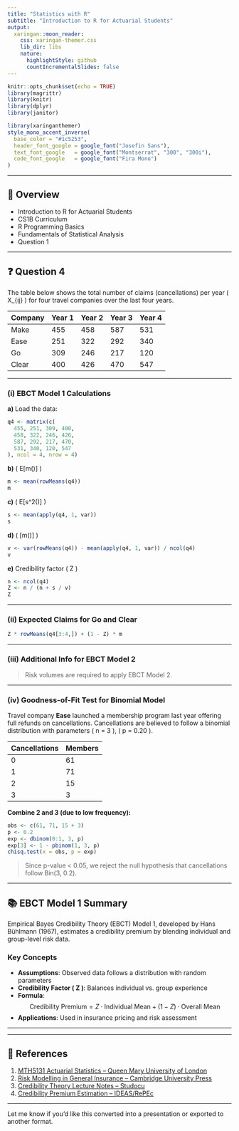 ```yaml
---
title: "Statistics with R"
subtitle: "Introduction to R for Actuarial Students"
output:
  xaringan::moon_reader:
    css: xaringan-themer.css
    lib_dir: libs
    nature:
      highlightStyle: github
      countIncrementalSlides: false
---
```



```r
knitr::opts_chunk$set(echo = TRUE)
library(magrittr)
library(knitr)
library(dplyr)
library(janitor)
```

```r
library(xaringanthemer)
style_mono_accent_inverse(
  base_color = "#1c5253",
  header_font_google = google_font("Josefin Sans"),
  text_font_google   = google_font("Montserrat", "300", "300i"),
  code_font_google   = google_font("Fira Mono")
)
```

---

## 📘 Overview

- Introduction to R for Actuarial Students  
- CS1B Curriculum  
- R Programming Basics  
- Fundamentals of Statistical Analysis  
- Question 1  

---

## ❓ Question 4

The table below shows the total number of claims (cancellations) per year \( X_{ij} \) for four travel companies over the last four years.

| Company | Year 1 | Year 2 | Year 3 | Year 4 |
|--------|--------|--------|--------|--------|
| Make   | 455    | 458    | 587    | 531    |
| Ease   | 251    | 322    | 292    | 340    |
| Go     | 309    | 246    | 217    | 120    |
| Clear  | 400    | 426    | 470    | 547    |

---

### (i) EBCT Model 1 Calculations

**a)** Load the data:

```r
q4 <- matrix(c(
  455, 251, 309, 400,
  458, 322, 246, 426,
  587, 292, 217, 470,
  531, 340, 120, 547
), ncol = 4, nrow = 4)
```

**b)** \( E[m(\theta)] \)

```r
m <- mean(rowMeans(q4))
m
```

**c)** \( E[s^2(\theta)] \)

```r
s <- mean(apply(q4, 1, var))
s
```

**d)** \( \text{Var}[m(\theta)] \)

```r
v <- var(rowMeans(q4)) - mean(apply(q4, 1, var)) / ncol(q4)
v
```

**e)** Credibility factor \( Z \)

```r
n <- ncol(q4)
Z <- n / (n + s / v)
Z
```

---

### (ii) Expected Claims for Go and Clear

```r
Z * rowMeans(q4[3:4,]) + (1 - Z) * m
```

---

### (iii) Additional Info for EBCT Model 2

> Risk volumes are required to apply EBCT Model 2.

---

### (iv) Goodness-of-Fit Test for Binomial Model

Travel company **Ease** launched a membership program last year offering full refunds on cancellations. Cancellations are believed to follow a binomial distribution with parameters \( n = 3 \), \( p = 0.20 \).

| Cancellations | Members |
|---------------|---------|
| 0             | 61      |
| 1             | 71      |
| 2             | 15      |
| 3             | 3       |

**Combine 2 and 3 (due to low frequency):**

```r
obs <- c(61, 71, 15 + 3)
p <- 0.2
exp <- dbinom(0:1, 3, p)
exp[3] <- 1 - pbinom(1, 3, p)
chisq.test(x = obs, p = exp)
```

> Since p-value < 0.05, we reject the null hypothesis that cancellations follow Bin(3, 0.2).

---

## 📚 EBCT Model 1 Summary

Empirical Bayes Credibility Theory (EBCT) Model 1, developed by Hans Bühlmann (1967), estimates a credibility premium by blending individual and group-level risk data.

### Key Concepts

- **Assumptions**: Observed data follows a distribution with random parameters  
- **Credibility Factor \( Z \)**: Balances individual vs. group experience  
- **Formula**:
  $$
  \text{Credibility Premium} = Z \cdot \text{Individual Mean} + (1 - Z) \cdot \text{Overall Mean}
  $$
- **Applications**: Used in insurance pricing and risk assessment

---

---

## 📎 References

1. [MTH5131 Actuarial Statistics – Queen Mary University of London](https://qmplus.qmul.ac.uk/mod/resource/view.php?id=2522684)  
2. [Risk Modelling in General Insurance – Cambridge University Press](https://assets.cambridge.org/97805218/63940/index/9780521863940_index.pdf)  
3. [Credibility Theory Lecture Notes – Studocu](https://www.studocu.com/in/document/universal-business-school/statistics/5-credibility-theory-lecture-notes-1/16670923)  
4. [Credibility Premium Estimation – IDEAS/RePEc](https://ideas.repec.org/p/hal/wpaper/hal-01855972.html)

---

Let me know if you'd like this converted into a presentation or exported to another format.